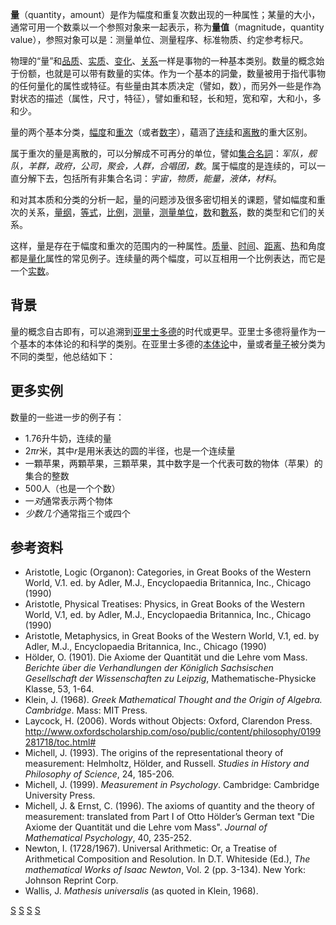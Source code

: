 {{noteTA
|G1=Physics
}}
{{For|數學上的「量」或「量值」|量 (數學)}}

'''量'''（quantity，amount）是作为幅度和重复次数出现的一种属性；某量的大小，通常可用一个数乘以一个参照对象来一起表示，称为'''量值'''（magnitude，quantity value），参照对象可以是：测量单位、测量程序、标准物质、约定参考标尺。

物理的“量”和[[品质|品质]]、[[实质|实质]]、[[变化|变化]]、[[关系|关系]]一样是事物的一种基本类别。数量的概念始于份额，也就是可以带有数量的实体。作为一个基本的詞彙，数量被用于指代事物的任何量化的属性或特征。有些量由其本质决定（譬如，数），而另外一些是作為對状态的描述（属性，尺寸，特征），譬如重和轻，长和短，宽和窄，大和小，多和少。

量的两个基本分类，[[幅度|幅度]]和[[重次|重次]]（或者[[数字|数字]]），蘊涵了[[连续|连续]]和[[离散|离散]]的重大区别。

属于重次的量是离散的，可以分解成不可再分的单位，譬如[[集合名詞|集合名詞]]：''军队，舰队，羊群，政府，公司，聚会，人群，合唱团，数''。属于幅度的是连续的，可以一直分解下去，包括所有非集合名词：''宇宙，物质，能量，液体，材料''。

和对其本质和分类的分析一起，量的问题涉及很多密切相关的课题，譬如幅度和重次的关系，[[量纲|量纲]]，[[等式|等式]]，[[比例|比例]]，[[测量|测量]]，[[测量单位|测量单位]]，[[数|数]]和[[數系|數系]]，数的类型和它们的关系。

这样，量是存在于幅度和重次的范围内的一种属性。[[质量|质量]]、[[时间|时间]]、[[距离|距离]]、[[热|热]]和角度都是[[量化|量化]]属性的常见例子。连续量的两个幅度，可以互相用一个比例表达，而它是一个[[实数|实数]]。

==背景==
量的概念自古即有，可以追溯到[[亚里士多德|亚里士多德]]的时代或更早。亚里士多德将量作为一个基本的本体论的和科学的类别。在亚里士多德的[[本体论|本体论]]中，量或者[[量子|量子]]被分类为不同的类型，他总结如下：

==更多实例==

数量的一些进一步的例子有：

* 1.76升牛奶，连续的量
* 2''πr''米，其中''r''是用米表达的圆的半径，也是一个连续量
* 一顆苹果，两顆苹果，三顆苹果，其中数字是一个代表可数的物体（苹果）的集合的整数
* 500人（也是一个个数）
* 一''对''通常表示两个物体
* ''少数几个''通常指三个或四个

==参考资料==

<div class="references-small">
* Aristotle, Logic (Organon): Categories, in Great Books of the Western World, V.1. ed. by Adler, M.J., Encyclopaedia Britannica, Inc., Chicago (1990)
* Aristotle, Physical Treatises: Physics, in Great Books of the Western World, V.1, ed. by Adler, M.J., Encyclopaedia Britannica, Inc., Chicago (1990)
* Aristotle, Metaphysics, in Great Books of the Western World, V.1, ed. by Adler, M.J., Encyclopaedia Britannica, Inc., Chicago (1990)
* Hölder, O. (1901). Die Axiome der Quantität und die Lehre vom Mass. ''Berichte über die Verhandlungen der Königlich Sachsischen Gesellschaft der Wissenschaften zu Leipzig'', Mathematische-Physicke Klasse, 53, 1-64.
* Klein, J. (1968). ''Greek Mathematical Thought and the Origin of Algebra. Cambridge''. Mass: MIT Press.
* Laycock, H. (2006). Words without Objects: Oxford, Clarendon Press. http://www.oxfordscholarship.com/oso/public/content/philosophy/0199281718/toc.html#
* Michell, J. (1993). The origins of the representational theory of measurement: Helmholtz, Hölder, and Russell. ''Studies in History and Philosophy of Science'', 24, 185-206.
* Michell, J. (1999). ''Measurement in Psychology''. Cambridge: Cambridge University Press.
* Michell, J. & Ernst, C. (1996).  The axioms of quantity and the theory of measurement: translated from Part I of Otto Hölder’s German text "Die Axiome der Quantität und die Lehre vom Mass". ''Journal of Mathematical Psychology'', 40, 235-252.
* Newton, I. (1728/1967). Universal Arithmetic: Or, a Treatise of Arithmetical Composition and Resolution. In D.T. Whiteside (Ed.), ''The mathematical Works of Isaac Newton'', Vol. 2 (pp. 3-134). New York: Johnson Reprint Corp.
* Wallis, J. ''Mathesis universalis'' (as quoted in Klein, 1968).
</div>
[[Category:本体论|S]]
[[Category:基本物理概念|S]]
[[Category:测绘学|S]]
[[Category:度量|S]]